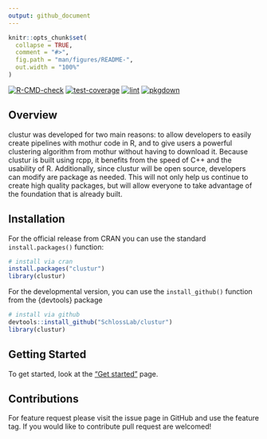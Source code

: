 ```yaml
---
output: github_document
---
```


<!-- README.md is generated from README.Rmd. Please edit that file -->

```r
knitr::opts_chunk$set(
  collapse = TRUE,
  comment = "#>",
  fig.path = "man/figures/README-",
  out.width = "100%"
)
```

<!-- badges: start -->

[![R-CMD-check](https://github.com/SchlossLab/clustur/actions/workflows/check-full.yml/badge.svg)](https://github.com/SchlossLab/clustur/actions/workflows/check-full.yml)
[![test-coverage](https://github.com/SchlossLab/clustur/actions/workflows/test-coverage.yml/badge.svg)](https://github.com/SchlossLab/clustur/actions/workflows/test-coverage.yml)
[![lint](https://github.com/SchlossLab/clustur/actions/workflows/lintr.yml/badge.svg)](https://github.com/SchlossLab/clustur/actions/workflows/lintr.yml)
[![pkgdown](https://github.com/SchlossLab/clustur/actions/workflows/pkgdown.yaml/badge.svg)](https://github.com/SchlossLab/clustur/actions/workflows/pkgdown.yaml)

<!-- badges: end -->

## Overview

clustur was developed for two main reasons: to allow developers to easily create
pipelines with mothur code in R, and to give users a powerful clustering
algorithm from mothur without having to download it. Because clustur is built
using rcpp, it benefits from the speed of C++ and the usability of R.
Additionally, since clustur will be open source, developers can modify are
package as needed. This will not only help us continue to create high quality
packages, but will allow everyone to take advantage of the foundation that is
already built.



## Installation

For the official release from CRAN you can use the standard `install.packages()`
function: 

```r
# install via cran
install.packages("clustur")
library(clustur)
```

For the developmental version, you can use the `install_github()` function from
the {devtools} package

```r
# install via github
devtools::install_github("SchlossLab/clustur")
library(clustur)
```

## Getting Started

To get started, look at the ["Get started"](https://www.schlosslab.org/clustur/articles/clustur.html) page.

## Contributions

For feature request please visit the issue page in GitHub and use the feature
tag. If you would like to contribute pull request are welcomed!

